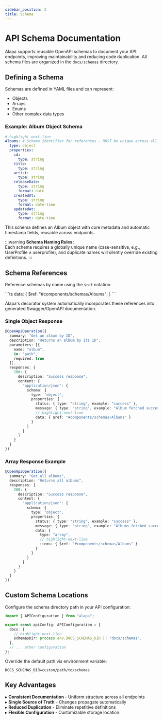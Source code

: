 ```yaml
---
sidebar_position: 2
title: Schema
---
```


# API Schema Documentation

Alapa supports reusable OpenAPI schemas to document your API endpoints, improving maintainability and reducing code duplication. All schema files are organized in the `docs/schemas` directory.

## Defining a Schema

Schemas are defined in YAML files and can represent:

- Objects
- Arrays
- Enums
- Other complex data types

### Example: Album Object Schema

<CodeScreen title="docs/schemas/album/info.yaml">

```yaml
# highlight-next-line
Albums: # Schema identifier for references - MUST be unique across all schemas
  type: object
  properties:
    id:
      type: string
    title:
      type: string
    artist:
      type: string
    releaseDate:
      type: string
      format: date
    createdAt:
      type: string
      format: date-time
    updatedAt:
      type: string
      format: date-time
```

</CodeScreen>
This schema defines an Album object with core metadata and automatic timestamp fields, reusable across endpoints.

:::warning **Schema Naming Rules:**  
Each schema requires a globally unique name (case-sensitive, e.g.,
UserProfile ≠ userprofile), and duplicate names will silently override existing definitions.
:::

## Schema References

Reference schemas by name using the `$ref` notation:

<CodeScreen title="src/api/album/Controller.ts">
```ts
data: {
  $ref: "#components/schemas/Albums";
}
```
</CodeScreen>

Alapa's decorator system automatically incorporates these references into generated Swagger/OpenAPI documentation.

### Single Object Response

<CodeScreen title="src/api/album/Controller.ts">

```ts
@OpenApiOperation({
  summary: "Get an album by ID",
  description: "Returns an album by its ID",
  parameters: [{
    name: "album",
    in: "path",
    required: true
  }],
  responses: {
    200: {
      description: "Success response",
      content: {
        "application/json": {
          schema: {
            type: "object",
            properties: {
              status: { type: "string", example: "success" },
              message: { type: "string", example: "Album fetched successfully" },
              // highlight-next-line
              data: { $ref: "#components/schemas/Albums" }
            }
          }
        }
      }
    }
  }
})
```

</CodeScreen>

### Array Response Example

<CodeScreen title="src/api/album/Controller.ts">

```ts
@OpenApiOperation({
  summary: "Get all albums",
  description: "Returns all albums",
  responses: {
    200: {
      description: "Success response",
      content: {
        "application/json": {
          schema: {
            type: "object",
            properties: {
              status: { type: "string", example: "success" },
              message: { type: "string", example: "Albums fetched successfully" },
              data: {
                type: "array",
                // highlight-next-line
                items: { $ref: "#components/schemas/Albums" }
              }
            }
          }
        }
      }
    }
  }
})
```

</CodeScreen>

## Custom Schema Locations

Configure the schema directory path in your API configuration:

<CodeScreen title="src/config/api.ts">

```ts
import { APIConfiguration } from "alapa";

export const apiConfig: APIConfiguration = {
  docs: {
    // highlight-next-line
    schemasDir: process.env.DOCS_SCHEMAS_DIR || "docs/schemas",
  },
  // ... other configuration
};
```

</CodeScreen>

Override the default path via environment variable:

<CodeScreen title=".env">

```env
DOCS_SCHEMAS_DIR=custom/path/to/schemas
```

</CodeScreen>

## Key Advantages

▸ **Consistent Documentation** - Uniform structure across all endpoints  
▸ **Single Source of Truth** - Changes propagate automatically  
▸ **Reduced Duplication** - Eliminate repetitive definitions  
▸ **Flexible Configuration** - Customizable storage location
